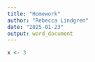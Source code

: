 ```yaml
---
title: "Homework"
author: "Rebecca Lindgren"
date: "2025-01-23"
output: word_document
---
```


```r
x <- 3
```



